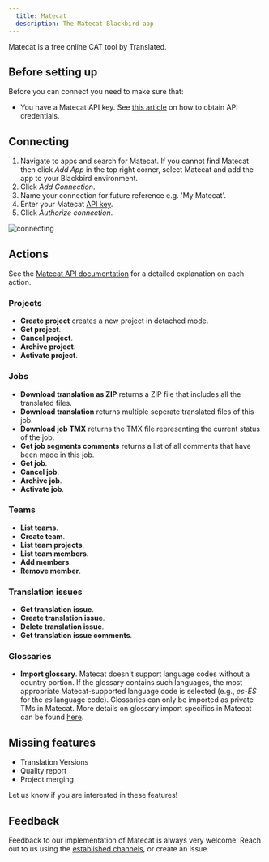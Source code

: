 ```yaml
---
  title: Matecat
  description: The Matecat Blackbird app
---
```


<LinkCard title="View on Github" target="_blank" href="https://github.com/bb-io/Matecat" icon="github" />

Matecat is a free online CAT tool by Translated.

## Before setting up

Before you can connect you need to make sure that:

- You have a Matecat API key. See [this article](https://guides.matecat.com/obtaining-api-credentials) on how to obtain API credentials.

## Connecting

1. Navigate to apps and search for Matecat. If you cannot find Matecat then click _Add App_ in the top right corner, select Matecat and add the app to your Blackbird environment.
2. Click _Add Connection_.
3. Name your connection for future reference e.g. 'My Matecat'.
4. Enter your Matecat [API key](https://guides.matecat.com/obtaining-api-credentials).
5. Click _Authorize connection_.

![connecting](https://raw.githubusercontent.com/bb-io/Matecat/main/image/README/1693310380983.png)

## Actions

See the [Matecat API documentation](https://www.matecat.com/api/docs#/) for a detailed explanation on each action.

### Projects

- **Create project** creates a new project in detached mode.
- **Get project**.
- **Cancel project**.
- **Archive project**.
- **Activate project**.

### Jobs

- **Download translation as ZIP** returns a ZIP file that includes all the translated files.
- **Download translation** returns multiple seperate translated files of this job.
- **Download job TMX** returns the TMX file representing the current status of the job.
- **Get job segments comments** returns a list of all comments that have been made in this job.
- **Get job**.
- **Cancel job**.
- **Archive job**.
- **Activate job**.

### Teams

- **List teams**.
- **Create team**.
- **List team projects**.
- **List team members**.
- **Add members**.
- **Remove member**.

### Translation issues

- **Get translation issue**.
- **Create translation issue**.
- **Delete translation issue**.
- **Get translation issue comments**.

### Glossaries

- **Import glossary**. Matecat doesn't support language codes without a country portion. If the glossary contains such languages, the most appropriate Matecat-supported language code is selected (e.g., _es-ES_ for the _es_ language code). Glossaries can only be imported as private TMs in Matecat. More details on glossary import specifics in Matecat can be found [here](https://guides.matecat.com/how-to-add-a-glossary).

## Missing features

- Translation Versions
- Quality report
- Project merging

Let us know if you are interested in these features!

## Feedback

Feedback to our implementation of Matecat is always very welcome. Reach out to us using the [established channels](https://www.blackbird.io/), or create an issue.

